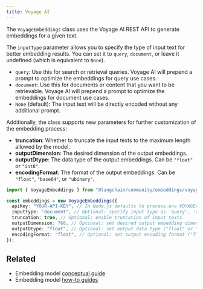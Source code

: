 ```yaml
---
title: Voyage AI
---
```


The `VoyageEmbeddings` class uses the Voyage AI REST API to generate embeddings for a given text.

The `inputType` parameter allows you to specify the type of input text for better embedding results. You can set it to `query`, `document`, or leave it undefined (which is equivalent to `None`).

- `query`: Use this for search or retrieval queries. Voyage AI will prepend a prompt to optimize the embeddings for query use cases.
- `document`: Use this for documents or content that you want to be retrievable. Voyage AI will prepend a prompt to optimize the embeddings for document use cases.
- `None` (default): The input text will be directly encoded without any additional prompt.

Additionally, the class supports new parameters for further customization of the embedding process:

- **truncation**: Whether to truncate the input texts to the maximum length allowed by the model.
- **outputDimension**: The desired dimension of the output embeddings.
- **outputDtype**: The data type of the output embeddings. Can be `"float"` or `"int8"`.
- **encodingFormat**: The format of the output embeddings. Can be `"float"`, `"base64"`, or `"ubinary"`.

```typescript
import { VoyageEmbeddings } from "@langchain/community/embeddings/voyage";

const embeddings = new VoyageEmbeddings({
  apiKey: "YOUR-API-KEY", // In Node.js defaults to process.env.VOYAGEAI_API_KEY
  inputType: "document", // Optional: specify input type as 'query', 'document', or omit for None / Undefined / Null
  truncation: true, // Optional: enable truncation of input texts
  outputDimension: 768, // Optional: set desired output embedding dimension
  outputDtype: "float", // Optional: set output data type ("float" or "int8")
  encodingFormat: "float", // Optional: set output encoding format ("float", "base64", or "ubinary")
});
```

## Related

- Embedding model [conceptual guide](/oss/python/concepts/embedding_models)
- Embedding model [how-to guides](/oss/python/how-to/#embedding-models)

